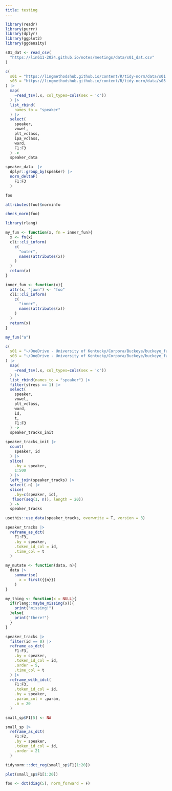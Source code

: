 ```yaml
---
title: testing
---
```


```r
library(readr)
library(purrr)
library(dplyr)
library(ggplot2)
library(ggdensity)

s01_dat <- read_csv(
  "https://lin611-2024.github.io/notes/meetings/data/s01_dat.csv"
) 
```

```r
c(
  s01 = "https://lingmethodshub.github.io/content/R/tidy-norm/data/s01.txt",
  s03 = "https://lingmethodshub.github.io/content/R/tidy-norm/data/s03.txt"
) |> 
  map(
    ~read_tsv(.x, col_types=cols(sex = 'c'))
  ) |> 
  list_rbind(
    names_to = "speaker"
  ) |> 
  select(
    speaker, 
    vowel, 
    plt_vclass,
    ipa_vclass,
    word,
    F1:F3
  ) ->
  speaker_data
```

```r
speaker_data  |>
  dplyr::group_by(speaker) |> 
  norm_deltaF(
    F1:F3
  )
```

```r
foo
```

```r
attributes(foo)$norminfo
```

```r
check_norm(foo)
```

```r
library(rlang)
```

```r
my_fun <- function(x, fn = inner_fun){
  x <- fn(x)
  cli::cli_inform(
    c(
      "outer",
      names(attributes(x))
    )
  )
  return(x)
}

inner_fun <- function(x){
  attr(x, "jawn") <- "foo"
  cli::cli_inform(
    c(
      "inner",
      names(attributes(x))
    )
  )
  return(x)
}
```

```r
my_fun("a")
```

```r
c(
  s01 = "~/OneDrive - University of Kentucky/Corpora/Buckeye/buckeye_fave/s01.tracks",
  s03 = "~/OneDrive - University of Kentucky/Corpora/Buckeye/buckeye_fave/s03.tracks"
) |>
  map(
    ~read_tsv(.x, col_types=cols(sex = 'c'))
  ) |>
  list_rbind(names_to = "speaker") |> 
  filter(stress == 1) |>
  select(
    speaker,
    vowel,
    plt_vclass,
    word,
    id,
    t,
    F1:F3
  ) ->
  speaker_tracks_init
```

```r
speaker_tracks_init |> 
  count(
    speaker, id
  ) |> 
  slice(
    .by = speaker,
    1:500
  ) |> 
  left_join(speaker_tracks) |> 
  select(-n) |> 
  slice(
    .by=c(speaker, id),
   floor(seq(1, n(), length = 20))
  ) -> 
  speaker_tracks
```

```r
usethis::use_data(speaker_tracks, overwrite = T, version = 3)
```

```r
speaker_tracks |> 
  reframe_as_dct(
    F1:F3,
    .by = speaker,
    .token_id_col = id,
    .time_col = t
  )
```

```r
my_mutate <- function(data, n){
  data |> 
    summarise(
      x = first({{n}})
    )
}
```

```r
my_thing <- function(x = NULL){
  if(rlang::maybe_missing(x)){
    print("missing!")
  }else{
    print("there!")
  }
}
```

```r
speaker_tracks |> 
  filter(id == 0) |> 
  reframe_as_dct(
    F1:F3,
    .by = speaker,
    .token_id_col = id,
    .order = 5,
    .time_col = t
  ) |> 
  reframe_with_idct(
    F1:F3,
    .token_id_col = id,
    .by = speaker,
    .param_col = .param,
    .n = 20
  )
```

```r
small_sp$F1[5] <- NA
```

```r
small_sp |> 
  reframe_as_dct(
    F1:F2,
    .by = speaker,
    .token_id_col = id,
    .order = 21
  )
```

```r
tidynorm:::dct_reg(small_sp$F1[1:20])
```

```r
plot(small_sp$F1[1:20])
```

```r
foo <- dct(diag(5), norm_forward = F)
```
